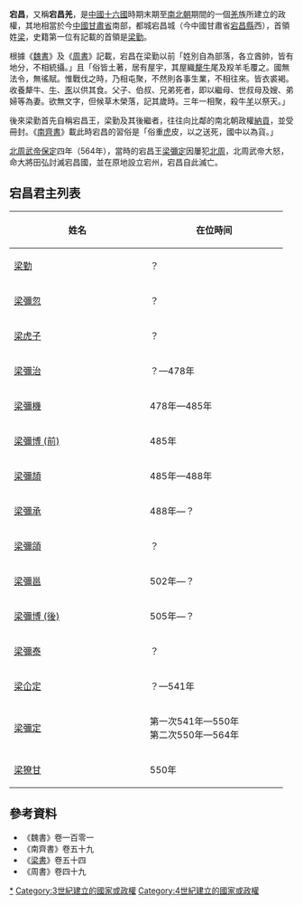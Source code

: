 '''宕昌'''，又稱'''宕昌羌'''，是[[中國|中國]][[十六國|十六國]]時期末期至[[南北朝|南北朝]]期間的一個[[羌|羌]]族所建立的政權，其地相當於今[[中國|中國]][[甘肅省|甘肅省]]南部，都城宕昌城（今中國甘肅省[[宕昌縣|宕昌縣]]西），首領姓[[梁姓|梁]]，史籍第一位有記載的首領是[[梁勤|梁勤]]。

根據《[[魏書|魏書]]》及《[[周書|周書]]》記載，宕昌在梁勤以前「姓別自為部落，各立酋帥，皆有地分，不相統攝。」且「俗皆土著，居有屋宇，其屋織[[犛牛|犛牛]]尾及羖羊毛覆之。國無法令，無徭賦。惟戰伐之時，乃相屯聚，不然則各事生業，不相往來。皆衣裘褐。收養犛牛、[[牛|牛]]、[[豬|豕]]以供其食。父子、伯叔、兄弟死者，即以繼母、世叔母及嫂、弟婦等為妻。欲無文字，但候草木榮落，記其歲時。三年一相聚，殺牛[[羊|羊]]以祭天。」

後來梁勤首先自稱宕昌王，梁勤及其後繼者，往往向比鄰的南北朝政權[[朝貢|納貢]]，並受冊封。《[[南齊書|南齊書]]》載此時宕昌的習俗是「俗重[[虎|虎]]皮，以之送死，國中以為貨。」

[[宇文邕|北周武帝]][[保定_(宇文邕)|保定]]四年（564年），當時的宕昌王[[梁彌定|梁彌定]]因屢犯[[北周|北周]]，北周武帝大怒，命大將田弘討滅宕昌國，並在原地設立宕州，宕昌自此滅亡。

==宕昌君主列表==
{| border="1" cellpadding="2" style="margin: 0 0 1em 1em; background: #ffffff; border: 1px #aaaaaa solid; border-collapse: collapse; "
!width="225" bgcolor=green|姓名
!width="228" bgcolor=red|在位時间
|-align="center"
|[[梁勤|梁勤]]
|？
|-align="center"
|[[梁彌忽|梁彌忽]]
|？
|-align="center"
|[[梁虎子|梁虎子]]
|？
|-align="center"
|[[梁彌治|梁彌治]]
|？—478年
|-align="center"
|[[梁彌機|梁彌機]]
|478年—485年
|-align="center"
|[[梁彌博_(前)|梁彌博 (前)]]
|485年
|-align="center"
|[[梁彌頡|梁彌頡]]
|485年—488年
|-align="center"
|[[梁彌承|梁彌承]]
|488年—？
|-align="center"
|[[梁彌頜|梁彌頜]]
|？
|-align="center"
|[[梁彌邕|梁彌邕]]
|502年—？
|-align="center"
|[[梁彌博_(後)|梁彌博 (後)]]
|505年—？
|-align="center"
|[[梁彌泰|梁彌泰]]
|？
|-align="center"
|[[梁仚定|梁仚定]]
|？—541年
|-align="center"
|[[梁彌定|梁彌定]]
|第一次541年—550年<br>第二次550年—564年
|-align="center"
|[[梁獠甘|梁獠甘]]
|550年
|}

==參考資料==
*《魏書》卷一百零一
*《南齊書》卷五十九
*《[[梁書|梁書]]》卷五十四
*《周書》卷四十九

{{五胡十六國}}

[[Category:宕昌|*]]
[[Category:3世紀建立的國家或政權|Category:3世紀建立的國家或政權]]
[[Category:4世紀建立的國家或政權|Category:4世紀建立的國家或政權]]